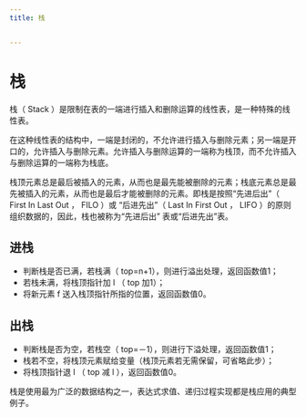 ```yaml
---
title: 栈


---
```


# 栈

栈（ Stack ）是限制在表的一端进行插入和删除运算的线性表，是一种特殊的线性表。

在这种线性表的结构中，一端是封闭的，不允许进行插入与删除元素；另一端是开口的，允许插入与删除元素。允许插入与删除运算的一端称为栈顶，而不允许插入与删除运算的一端称为栈底。

栈顶元素总是最后被插入的元素，从而也是最先能被删除的元素；栈底元素总是最先被插入的元素，从而也是最后才能被删除的元素。即栈是按照“先进后出”（ First In Last Out ， FILO ）或 “后进先出”（ Last In First Out ， LIFO ）的原则组织数据的，因此，栈也被称为“先进后出” 表或“后进先出”表。

## 进栈

- 判断栈是否已满，若栈满（ top=n+1），则进行溢出处理，返回函数值1；
- 若栈未满，将栈顶指针加 l （ top 加1）；
- 将新元素 f 送入栈顶指针所指的位置，返回函数值0。

## 出栈

- 判断栈是否为空，若栈空（ top=－1），则进行下溢处理，返回函数值1；
- 栈若不空，将栈顶元素赋给变量（栈顶元素若无需保留，可省略此步）；
- 将栈顶指针退 l （ top 减 l ），返回函数值0。

栈是使用最为广泛的数据结构之一，表达式求值、递归过程实现都是栈应用的典型例子。

            